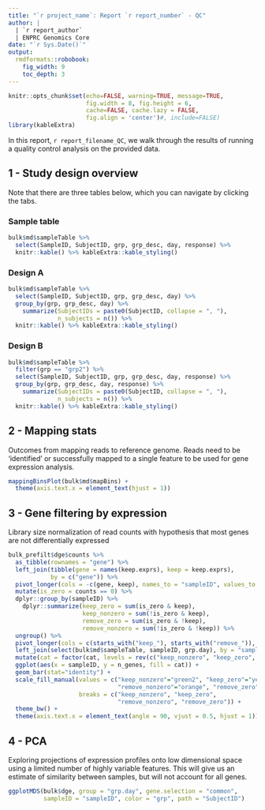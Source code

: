 ```yaml
---
title: "`r project_name`: Report `r report_number` - QC"
author: |
  | `r report_author`
  | ENPRC Genomics Core
date: "`r Sys.Date()`"
output: 
  rmdformats::robobook:
    fig_width: 9
    toc_depth: 3
---
```


```r
knitr::opts_chunk$set(echo=FALSE, warning=TRUE, message=TRUE,
                      fig.width = 8, fig.height = 6,
                      cache=FALSE, cache.lazy = FALSE,
                      fig.align = 'center')#, include=FALSE)
library(kableExtra)
```

```{=html}
<style type="text/css">
.book .book-body .page-inner {
  max-width: 1600px;
  margin-left: auto;
  margin-right: auto;
}
details > summary {
  display: list-item;
}
</style>
```

In this report, ``r report_filename_QC``, we walk through the results of running a quality control analysis on the provided data.

## 1 - Study design overview {.tabset}

Note that there are three tables below, which you can navigate by clicking the tabs.

### Sample table

```r
bulk$md$sampleTable %>%
  select(SampleID, SubjectID, grp, grp_desc, day, response) %>%
  knitr::kable() %>% kableExtra::kable_styling()
```

### Design A

```r
bulk$md$sampleTable %>%
  select(SampleID, SubjectID, grp, grp_desc, day) %>%
  group_by(grp, grp_desc, day) %>%
    summarize(SubjectIDs = paste0(SubjectID, collapse = ", "),
              n_subjects = n()) %>%
  knitr::kable() %>% kableExtra::kable_styling()
```

### Design B

```r
bulk$md$sampleTable %>%
  filter(grp == "grp2") %>%
  select(SampleID, SubjectID, grp, grp_desc, day, response) %>%
  group_by(grp, grp_desc, day, response) %>%
    summarize(SubjectIDs = paste0(SubjectID, collapse = ", "),
              n_subjects = n()) %>%
  knitr::kable() %>% kableExtra::kable_styling()
```


## 2 - Mapping stats

Outcomes from mapping reads to reference genome. Reads need to be 'identified' or successfully mapped to a single feature to be used for gene expression analysis.


```r
mappingBinsPlot(bulk$md$mapBins) +
  theme(axis.text.x = element_text(hjust = 1))
```

## 3 - Gene filtering by expression

Library size normalization of read counts with hypothesis that most genes are not differentially expressed

```r
bulk_prefilt$dge$counts %>%
  as_tibble(rownames = "gene") %>%
  left_join(tibble(gene = names(keep.exprs), keep = keep.exprs), 
            by = c("gene")) %>%
  pivot_longer(cols = -c(gene, keep), names_to = "sampleID", values_to = "counts") %>%
  mutate(is_zero = counts == 0) %>%
  dplyr::group_by(sampleID) %>%
    dplyr::summarize(keep_zero = sum(is_zero & keep),
                     keep_nonzero = sum(!is_zero & keep),
                     remove_zero = sum(is_zero & !keep),
                     remove_nonzero = sum(!is_zero & !keep)) %>%
  ungroup() %>%
  pivot_longer(cols = c(starts_with("keep_"), starts_with("remove_")), names_to = "cat", values_to = "n_genes") %>%
  left_join(select(bulk$md$sampleTable, sampleID, grp.day), by = "sampleID") %>%
  mutate(cat = factor(cat, levels = rev(c("keep_nonzero", "keep_zero", "remove_nonzero", "remove_zero")))) %>%
  ggplot(aes(x = sampleID, y = n_genes, fill = cat)) +
  geom_bar(stat="identity") +
  scale_fill_manual(values = c("keep_nonzero"="green2", "keep_zero"="yellow2",
                               "remove_nonzero"="orange", "remove_zero"="red"),
                    breaks = c("keep_nonzero", "keep_zero",
                               "remove_nonzero", "remove_zero")) +
  theme_bw() +
  theme(axis.text.x = element_text(angle = 90, vjust = 0.5, hjust = 1))
```


<!-- ## Relative log expression (RLE) normalization -->
<!-- [TDB] -->


## 4 - PCA

Exploring projections of expression profiles onto low dimensional space using a limited number of highly variable features. This will give us an estimate of similarity between samples, but will not account for all genes.

```r
ggplotMDS(bulk$dge, group = "grp.day", gene.selection = "common",
          sampleID = "sampleID", color = "grp", path = "SubjectID")
```
